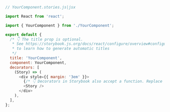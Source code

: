 ```js
// YourComponent.stories.js|jsx

import React from 'react';

import { YourComponent } from './YourComponent';

export default {
  /* 👇 The title prop is optional.
   * See https://storybook.js.org/docs/react/configure/overview#configure-story-loading
   * to learn how to generate automatic titles
   */
  title: 'YourComponent',
  component: YourComponent,
  decorators: [
    (Story) => (
      <div style={{ margin: '3em' }}>
        {/* 👇 Decorators in Storybook also accept a function. Replace <Story/> with Story() to enable it  */}
        <Story />
      </div>
    ),
  ],
};
```
